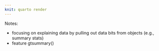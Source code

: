 ```yaml
--- 
knit: quarto render
---
```


Notes: 

- focusing on explaining data by pulling out data bits from objects (e.g., summary stats)
- feature gtsummary()

